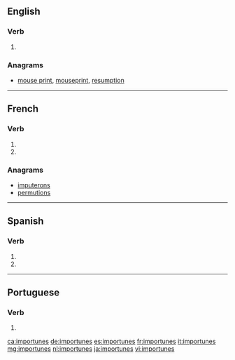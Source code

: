 {{also|importunés}}
==English==

===Verb===
{{head|en|verb form}}

# {{en-third-person singular of|importune}}

===Anagrams===
* [[mouse print#English|mouse print]], [[mouseprint#English|mouseprint]], [[resumption#English|resumption]]

----

==French==

===Verb===
{{fr-verb-form}}

# {{inflection of|importuner||2|s|pres|indc|lang=fr}}
# {{inflection of|importuner||2|s|pres|subj|lang=fr}}

===Anagrams===
* [[imputerons#French|imputerons]]
* [[permutions#French|permutions]]

----

==Spanish==

===Verb===
{{es-verb-form}}

# {{es-verb form of|ending=ar|mood=imperative|sense=negative|pers=2|formal=no|number=singular|importunar}}
# {{es-verb form of|ending=ar|mood=subjunctive|tense=present|pers=2|formal=no|number=singular|importunar}}

----
==Portuguese==

===Verb===
{{pt-verb-form}}
# {{pt-verb-form-of|importunar}}
{{rfc-auto}}

[[ca:importunes]]
[[de:importunes]]
[[es:importunes]]
[[fr:importunes]]
[[it:importunes]]
[[mg:importunes]]
[[nl:importunes]]
[[ja:importunes]]
[[vi:importunes]]